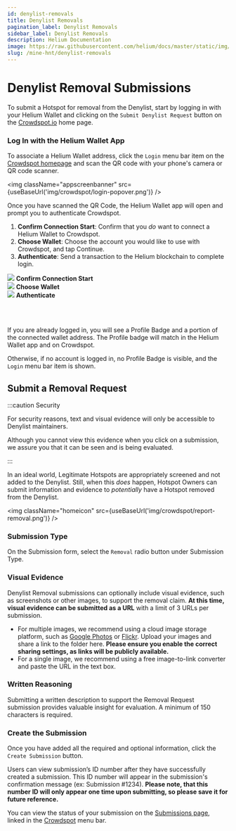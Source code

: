 ```yaml
---
id: denylist-removals
title: Denylist Removals
pagination_label: Denylist Removals
sidebar_label: Denylist Removals
description: Helium Documentation
image: https://raw.githubusercontent.com/helium/docs/master/static/img/link-image.png
slug: /mine-hnt/denylist-removals
---
```



# Denylist Removal Submissions

To submit a Hotspot for removal from the Denylist, start by logging in with your Helium Wallet and
clicking on the `Submit Denylist Request` button on the [Crowdspot.io](https://crowdspot.io/) home
page.

### Log In with the Helium Wallet App

To associate a Helium Wallet address, click the `Login` menu bar item on the
[Crowdspot homepage](https://crowdspot.io/) and scan the QR code with your phone's camera or QR code
scanner.

<img className="appscreenbanner" src={useBaseUrl('img/crowdspot/login-popover.png')} />

Once you have scanned the QR Code, the Helium Wallet app will open and prompt you to authenticate
Crowdspot.

1. **Confirm Connection Start**: Confirm that you _do_ want to connect a Helium Wallet to Crowdspot.
2. **Choose Wallet**: Choose the account you would like to use with Crowdspot, and tap Continue.
3. **Authenticate**: Send a transaction to the Helium blockchain to complete login.

<div class="container" style={{ padding: 0, paddingTop: 0 }}>
  <div class="row">
    <div class="col col--4">
      <img className="appscreen" src={useBaseUrl('img/crowdspot/wallet-connect-prompt.png')} />
      <b>Confirm Connection Start</b>
    </div>
    <div class="col col--4">
      <img
        className="appscreen"
        src={useBaseUrl('img/crowdspot/wallet-connect-choose-account.png')}
      />
      <b>Choose Wallet</b>
    </div>
    <div class="col col--4">
      <img
        className="appscreen"
        src={useBaseUrl('img/crowdspot/wallet-connect-sending-transaction.png')}
      />
      <b>Authenticate</b>
    </div>
  </div>
</div>

<br></br>

If you are already logged in, you will see a Profile Badge and a portion of the connected wallet
address. The Profile badge will match in the Helium Wallet app and on Crowdspot.

Otherwise, if no account is logged in, no Profile Badge is visible, and the `Login` menu bar item is
shown.

## Submit a Removal Request

:::caution Security

For security reasons, text and visual evidence will only be accessible to Denylist maintainers.

Although you cannot view this evidence when you click on a submission, we assure you that it can be
seen and is being evaluated.

:::

In an ideal world, Legitimate Hotspots are appropriately screened and not added to the Denylist.
Still, when this _does_ happen, Hotspot Owners can submit information and evidence to _potentially_
have a Hotspot removed from the Denylist.

<img className="homeicon" src={useBaseUrl('img/crowdspot/report-removal.png')} />

### Submission Type

On the Submission form, select the `Removal` radio button under Submission Type.

### Visual Evidence

Denylist Removal submissions can optionally include visual evidence, such as screenshots or other
images, to support the removal claim. **At this time, visual evidence can be submitted as a URL**
with a limit of 3 URLs per submission.

- For multiple images, we recommend using a cloud image storage platform, such as
  [Google Photos](https://photos.google.com/) or [Flickr](https://www.flickr.com/). Upload your
  images and share a link to the folder here. **Please ensure you enable the correct sharing
  settings, as links will be publicly available.**
- For a single image, we recommend using a free image-to-link converter and paste the URL in the
  text box.

### Written Reasoning

Submitting a written description to support the Removal Request submission provides valuable insight
for evaluation. A minimum of 150 characters is required.

### Create the Submission

Once you have added all the required and optional information, click the `Create Submission` button.

Users can view submission’s ID number after they have successfully created a submission. This ID
number will appear in the submission's confirmation message (ex: Submission #1234). **Please note,
that this number ID will only appear one time upon submitting, so please save it for future
reference.**

You can view the status of your submission on the
[Submissions page](https://www.crowdspot.io/submissions/), linked in the
[Crowdspot](https://crowdspot.io/) menu bar.
